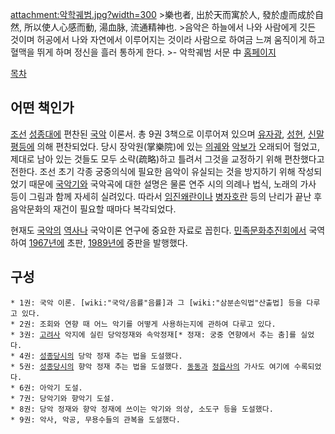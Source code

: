 {{{+1 樂學軌範}}} 

attachment:악학궤범.jpg?width=300
>樂也者, 出於天而寓於人, 發於虛而成於自然, 所以使人心感而動, 湯血脉, 流通精神也.
>음악은 하늘에서 나와 사람에게 깃든 것이며 허공에서 나와 자연에서 이루어지는 것이라 사람으로 하여금 느껴 움직이게 하고 혈맥을 뛰게 하며 정신을 흘러 통하게 한다.
>- 악학궤범 서문 中
[http://d-joseon.culturecontent.com/index.asp 홈페이지]

[[목차]]

== 어떤 책인가 ==
[[조선]] [[성종]]대에 편찬된 [[국악]] 이론서. 총 9권 3책으로 이루어져 있으며 [[유자광]], [[성현]], [[신말평]]등에 의해 편찬되었다. 
당시 장악원(掌樂院)에 있는 [[의궤]]와 [[악보]]가 오래되어 헐었고, 제대로 남아 있는 것들도 모두 소략(疏略)하고 틀려서 그것을 교정하기 위해 편찬했다고 전한다. 조선 초기 각종 궁중의식에 필요한 음악이 유실되는 것을 방지하기 위해 작성되었기 때문에 [[국악기]]와 국악곡에 대한 설명은 물론 연주 시의 의례나 법식, 노래의 가사 등이 그림과 함께 자세히 실려있다. 따라서 [[임진왜란]]이나 [[병자호란]] 등의 난리가 끝난 후 음악문화의 재건이 필요할 때마다 복각되었다.

현재도 [[국악]]의 [[역사]]나 국악이론 연구에 중요한 자료로 꼽힌다. [[민족문화추진회]]에서 국역하여 [[1967년]]에 초판, [[1989년]]에 중판을 발행했다.

== 구성 ==
 * 1권: 국악 이론. [wiki:"국악/음률"음률]과 그 [wiki:"삼분손익법"산출법] 등을 다루고 있다.
 * 2권: 조회와 연향 때 어느 악기를 어떻게 사용하는지에 관하여 다루고 있다.
 * 3권: [[고려사]] 악지에 실린 당악정재와 속악정재[* 정재: 궁중 연향에서 추는 춤]를 실었다.
 * 4권: [[성종]]당시의 당악 정재 추는 법을 도설했다.
 * 5권: [[성종]]당시의 향악 정재 추는 법을 도설했다. [[동동]]과 [[정읍사]]의 가사도 여기에 수록되었다.
 * 6권: 아악기 도설.
 * 7권: 당악기와 향악기 도설.
 * 8권: 당악 정재와 향악 정재에 쓰이는 악기와 의상, 소도구 등을 도설했다.
 * 9권: 악사, 악공, 무용수들의 관복을 도설했다.

